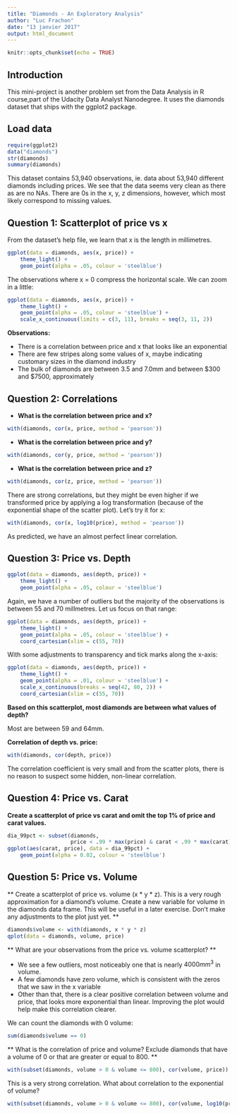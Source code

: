 ```yaml
---
title: "Diamonds - An Exploratory Analysis"
author: "Luc Frachon"
date: "13 janvier 2017"
output: html_document
---
```


```r
knitr::opts_chunk$set(echo = TRUE)
```

## Introduction

This mini-project is another problem set from the Data Analysis in R course,part of the Udacity Data Analyst Nanodegree. It uses the diamonds dataset that ships with the ggplot2 package.

## Load data

```r
require(ggplot2)
data("diamonds")
str(diamonds)
summary(diamonds)
```

This dataset contains 53,940 observations, ie. data about 53,940 different diamonds including prices. We see that the data seems very clean as there as are no NAs. There are 0s in the x, y, z dimensions, however, which most likely correspond to missing values.

## Question 1: Scatterplot of price vs x

From the dataset's help file, we learn that x is the length in millimetres.

```r
ggplot(data = diamonds, aes(x, price)) +
    theme_light() +
    geom_point(alpha = .05, colour = 'steelblue')
```

The observations where x = 0 compress the horizontal scale. We can zoom in a little:

```r
ggplot(data = diamonds, aes(x, price)) +
    theme_light() +
    geom_point(alpha = .05, colour = 'steelblue') +
    scale_x_continuous(limits = c(3, 11), breaks = seq(3, 11, 2))
```

**Observations:**

 - There is a correlation between price and x that looks like an exponential
 - There are few stripes along some values of x, maybe indicating customary sizes in the diamond industry
 - The bulk of diamonds are between 3.5 and 7.0mm and between $300 and $7500, approximately

## Question 2: Correlations

 * **What is the correlation between price and x?**
 
```r
with(diamonds, cor(x, price, method = 'pearson'))
```

 * **What is the correlation between price and y?**
 
```r
with(diamonds, cor(y, price, method = 'pearson'))
```

 * **What is the correlation between price and z?**
 
```r
with(diamonds, cor(z, price, method = 'pearson'))
```

There are strong correlations, but they might be even higher if we transformed price by applying a log transformation (because of the exponential shape of the scatter plot). Let's try it for x:

```r
with(diamonds, cor(x, log10(price), method = 'pearson'))
```

As predicted, we have an almost perfect linear correlation.

## Question 3: Price vs. Depth

```r
ggplot(data = diamonds, aes(depth, price)) +
    theme_light() +
    geom_point(alpha = .05, colour = 'steelblue')
```

Again, we have a number of outliers but the majority of the observations is between 55 and 70 millmetres. Let us focus on that range:

```r
ggplot(data = diamonds, aes(depth, price)) +
    theme_light() +
    geom_point(alpha = .05, colour = 'steelblue') +
    coord_cartesian(xlim = c(55, 70))
```

With some adjustments to transparency and tick marks along the x-axis:

```r
ggplot(data = diamonds, aes(depth, price)) +
    theme_light() +
    geom_point(alpha = .01, colour = 'steelblue') +
    scale_x_continuous(breaks = seq(42, 80, 2)) +
    coord_cartesian(xlim = c(55, 70))
```

**Based on this scatterplot, most diamonds are between what values of depth?**

Most are between 59 and 64mm.

**Correlation of depth vs. price:**

```r
with(diamonds, cor(depth, price))
```

The correlation coefficient is very small and from the scatter plots, there is no reason to suspect some hidden, non-linear correlation.

## Question 4: Price vs. Carat

**Create a scatterplot of price vs carat and omit the top 1% of price and carat values.**

```r
dia_99pct <- subset(diamonds, 
                    price < .99 * max(price) & carat < .99 * max(carat))
ggplot(aes(carat, price), data = dia_99pct) +
    geom_point(alpha = 0.02, colour = 'steelblue')
```

## Question 5: Price vs. Volume

** Create a scatterplot of price vs. volume (x * y * z). This is a very rough approximation for a diamond's volume. Create a new variable for volume in the diamonds data frame. This will be useful in a later exercise. Don't make any adjustments to the plot just yet. **

```r
diamonds$volume <- with(diamonds, x * y * z)
qplot(data = diamonds, volume, price)
```

** What are your observations from the price vs. volume scatterplot? **

 - We see a few outliers, most noticeably one that is nearly $4000mm^3$ in volume.
 - A few diamonds have zero volume, which is consistent with the zeros that we saw in the x variable
 - Other than that, there is a clear positive correlation between volume and price, that looks more exponential than linear.
 Improving the plot would help make this correlation clearer.
 
We can count the diamonds with 0 volume:
```r
sum(diamonds$volume == 0)
```


** What is the correlation of price and volume? Exclude diamonds that have a volume of 0 or that are greater or equal to 800. **

```r
with(subset(diamonds, volume > 0 & volume <= 800), cor(volume, price))
```

This is a very strong correlation.
What about correlation to the exponential of volume?
```r
with(subset(diamonds, volume > 0 & volume <= 800), cor(volume, log10(price)))
```

